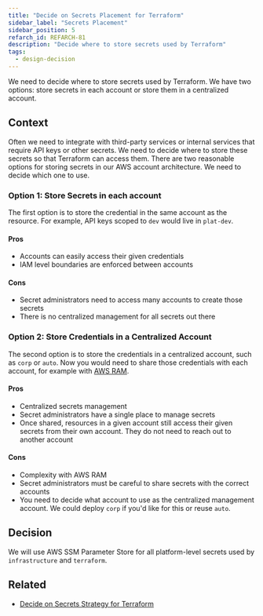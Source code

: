 ```yaml
---
title: "Decide on Secrets Placement for Terraform"
sidebar_label: "Secrets Placement"
sidebar_position: 5
refarch_id: REFARCH-81
description: "Decide where to store secrets used by Terraform"
tags:
  - design-decision
---
```



<Intro>
  We need to decide where to store secrets used by Terraform. We have two
  options: store secrets in each account or store them in a centralized account.
</Intro>

## Context

Often we need to integrate with third-party services or internal services that require API keys or other secrets. We need to decide where to store these secrets so that Terraform can access them. There are two reasonable options for storing secrets in our AWS account architecture. We need to decide which one to use.

### Option 1: Store Secrets in each account

The first option is to store the credential in the same account as the resource. For example, API keys scoped to `dev` would live in `plat-dev`.

#### Pros

- Accounts can easily access their given credentials
- IAM level boundaries are enforced between accounts

#### Cons

- Secret administrators need to access many accounts to create those secrets
- There is no centralized management for all secrets out there

### Option 2: Store Credentials in a Centralized Account

The second option is to store the credentials in a centralized account, such as `corp` or `auto`. Now you would need to share those credentials with each account, for example with [AWS RAM](https://aws.amazon.com/ram/).

#### Pros

- Centralized secrets management
- Secret administrators have a single place to manage secrets
- Once shared, resources in a given account still access their given secrets from their own account. They do not need to reach out to another account

#### Cons

- Complexity with AWS RAM
- Secret administrators must be careful to share secrets with the correct accounts
- You need to decide what account to use as the centralized management account. We could deploy `corp` if you'd like for this or reuse `auto`.

## Decision

We will use AWS SSM Parameter Store for all platform-level secrets used by `infrastructure` and `terraform`.

## Related

- [Decide on Secrets Strategy for Terraform](/layers/project/design-decisions/decide-on-secrets-management-strategy-for-terraform/)
